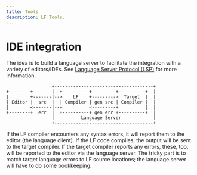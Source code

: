 ```yaml
---
title: Tools
description: LF Tools.
---
```

# IDE integration
The idea is to build a language server to facilitate the integration with a variety of editors/IDEs. See [Language Server Protocol (LSP)](https://langserver.org/) for more information.

```
                 +-------------------------------------+
+--------+       |  +----------+         +----------+  |
|        +-------|-->    LF    +--------->  Target  |  |
| Editor |  src  |  | Compiler | gen src | Compiler |  |
|        <-------|--+          <---------+          |  |
+--------+  err  |  +----------+ gen err +----------+  |
                 |          Language Server            |
                 +-------------------------------------+
```

If the LF compiler encounters any syntax errors, it will report them to the editor (the language client). If the LF code compiles, the output will be sent to the target compiler. If the target compiler reports any errors, these, too, will be reported to the editor via the language server. The tricky part is to match target language errors to LF source locations; the language server will have to do some bookkeeping.